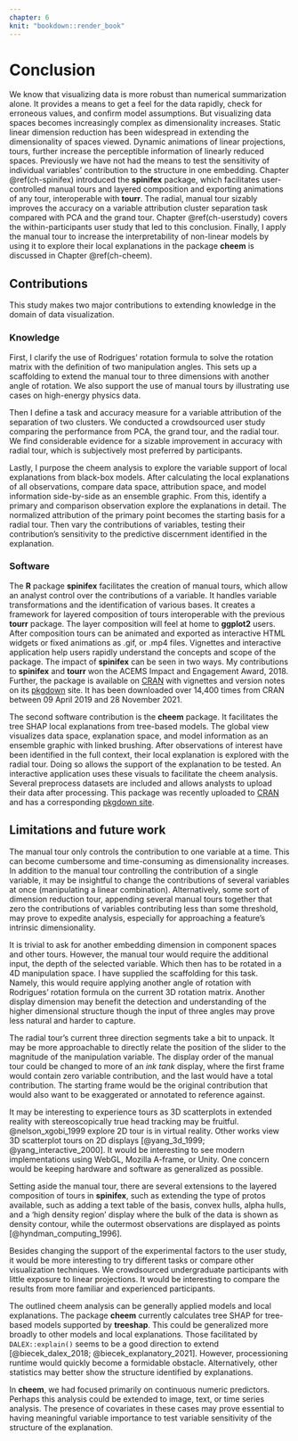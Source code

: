 ```yaml
---
chapter: 6
knit: "bookdown::render_book"
---
```


# Conclusion {#ch-conclusion}

<!-- Context -->
We know that visualizing data is more robust than numerical summarization alone.  It provides a means to get a feel for the data rapidly, check for erroneous values, and confirm model assumptions. But visualizing data spaces becomes increasingly complex as dimensionality increases. Static linear dimension reduction has been widespread in extending the dimensionality of spaces viewed. Dynamic animations of linear projections, tours, further increase the perceptible information of linearly reduced spaces. Previously we have not had the means to test the sensitivity of individual variables' contribution to the structure in one embedding. Chapter \@ref(ch-spinifex) introduced the __spinifex__ package, which facilitates user-controlled manual tours and layered composition and exporting animations of any tour, interoperable with __tourr__. The radial, manual tour sizably improves the accuracy on a variable attribution cluster separation task compared with PCA and the grand tour. Chapter \@ref(ch-userstudy) covers the within-participants user study that led to this conclusion. Finally, I apply the manual tour to increase the interpretability of non-linear models by using it to explore their local explanations in the package __cheem__ is discussed in Chapter \@ref(ch-cheem).


## Contributions
<!-- ## Software development -->

This study makes two major contributions to extending knowledge in the domain of data visualization.


### Knowledge

First, I clarify the use of Rodrigues' rotation formula to solve the rotation matrix with the definition of two manipulation angles. This sets up a scaffolding to extend the manual tour to three dimensions with another angle of rotation. We also support the use of  manual tours by illustrating use cases on high-energy physics data.

Then I define a task and accuracy measure for a variable attribution of the separation of two clusters. We conducted a crowdsourced user study comparing the performance from PCA, the grand tour, and the radial tour. We find considerable evidence for a sizable improvement in accuracy with radial tour, which is subjectively most preferred by participants.

Lastly, I purpose the cheem analysis to explore the variable support of local explanations from black-box models. After calculating the local explanations of all observations, compare data space, attribution space, and model information side-by-side as an ensemble  graphic. From this, identify a primary and comparison observation explore the explanations in detail. The normalized attribution of the primary point becomes the starting basis for a radial tour. Then vary the contributions of variables, testing their contribution's sensitivity to the predictive discernment identified in the explanation.


### Software

<!-- spinifex -->
The __R__ package __spinifex__ facilitates the creation of manual tours, which allow an analyst control over the contributions of a variable. It handles variable transformations and the identification of various bases. It creates a framework for layered composition of tours interoperable with the previous __tourr__ package. The layer composition will feel at home to __ggplot2__ users. After composition tours can be animated and exported as interactive HTML widgets or fixed animations as .gif, or .mp4 files. Vignettes and interactive application help users rapidly understand the concepts and scope of the package. The impact of __spinifex__ can be seen in two ways. My contributions to __spinifex__ and __tourr__ won the ACEMS Impact and Engagement Award, 2018. Further, the package is available on [CRAN](https://CRAN.R-project.org/package=spinifex)  with vignettes and version notes on its [pkgdown](https://nspyrison.github.io/spinifex/) site. It has been downloaded over 14,400 times from CRAN between 09 April 2019 and 28 November 2021.

<!-- cheem -->
The second software contribution is the __cheem__ package. It facilitates the tree SHAP local explanations from tree-based models. The global view visualizes data space, explanation space, and model information as an ensemble graphic with linked brushing. After observations of interest have been identified in the full context, their local explanation is explored with the radial tour. Doing so allows the support of the explanation to be tested. An interactive application uses these visuals to facilitate the cheem analysis. Several preprocess datasets are included and allows analysts to upload their data after processing. This package was recently uploaded to [CRAN](https://CRAN.R-project.org/package=cheem) and has a corresponding [pkgdown site](https://nspyrison.github.io/cheem/).


## Limitations and future work

<!-- Manual tour extension -->
The manual tour only controls the contribution to one variable at a time. This can become cumbersome and time-consuming as dimensionality increases. In addition to the manual tour controlling the contribution of a single variable, it may be insightful to change the contributions of several variables at once (manipulating a linear combination). Alternatively, some sort of dimension reduction tour, appending several manual tours together that zero the contributions of variables contributing less than some threshold, may prove to expedite analysis, especially for approaching a feature's intrinsic dimensionality.

<!-- 3D and function vis -->
It is trivial to ask for another embedding dimension in component spaces and other tours. However, the manual tour would require the additional input, the depth of the selected variable. Which then has to be rotated in a 4D manipulation space. I have supplied the scaffolding for this task. Namely, this would require applying another angle of rotation with Rodrigues' rotation formula on the current 3D rotation matrix. Another display dimension may benefit the detection and understanding of the higher dimensional structure though the input of three angles may prove less natural and harder to capture.

<!-- Ink tank display -->
The radial tour's current three direction segments take a bit to unpack. It may be more approachable to directly relate the position of the slider to the magnitude of the manipulation variable. The display order of the manual tour could be changed to more of an _ink tank_ display, where the first frame would contain zero variable contribution, and the last would have a total contribution. The starting frame would be the original contribution that would also want to be exaggerated or annotated to reference against.

<!-- 2.5d & XR -->
It may be interesting to experience tours as 3D scatterplots in extended reality with stereoscopically true head tracking may be fruitful. @nelson_xgobi_1999 explore 2D tour is in virtual reality. Other works view 3D scatterplot tours on 2D displays [@yang_3d_1999; @yang_interactive_2000]. It would be interesting to see modern implementations using WebGL, Mozilla A-frame, or Unity. One concern would be keeping hardware and software as generalized as possible.

<!-- Layered tour composition --> 
Setting aside the manual tour, there are several extensions to the layered composition of tours in __spinifex__, such as extending the type of protos available, such as adding a text table of the basis, convex hulls, alpha hulls, and a 'high density region' display where the bulk of the data is shown as density contour, while the outermost observations are displayed as points [@hyndman_computing_1996].

<!-- User study -->
Besides changing the support of the experimental factors to the user study, it would be more interesting to try different tasks or compare other visualization techniques. We crowdsourced undergraduate participants with little exposure to linear projections. It would be interesting to compare the results from more familiar and experienced participants.

<!-- cheem, models and explanations -->
The outlined cheem analysis can be generally applied models and local explanations. The package __cheem__ currently calculates tree SHAP for tree-based models supported by __treeshap__. This could be generalized more broadly to other models and local explanations. Those facilitated by `DALEX::explain()` seems to be a good direction to extend [@biecek_dalex_2018; @biecek_explanatory_2021]. However, processioning runtime would quickly become a formidable obstacle. Alternatively, other statistics may better show the structure identified by explanations.

<!-- cheem, scope of use -->
In __cheem__, we had focused primarily on continuous numeric predictors. Perhaps this analysis could be extended to image, text, or time series analysis. The presence of  covariates in these cases may prove essential to having meaningful variable importance to test variable sensitivity of the structure of the explanation.

<!-- Reminders from 13 Jan meeting with Julie and 20 Jna meeting with KM: -->
<!-- XXX TODO: Esp in the abstract blurb of the content chapters: make sure not to list outcomes -->
<!-- XXX TODO: keep moving chapter introduction, background and further work to their respective thesis chapters -->
<!-- XXX TODO: keep doing grep 'paper' and opt for study or chapter -->
<!-- XXX TODO: keep doing grep for broken links and references '??', '-cap', '00', 'ref' -->

